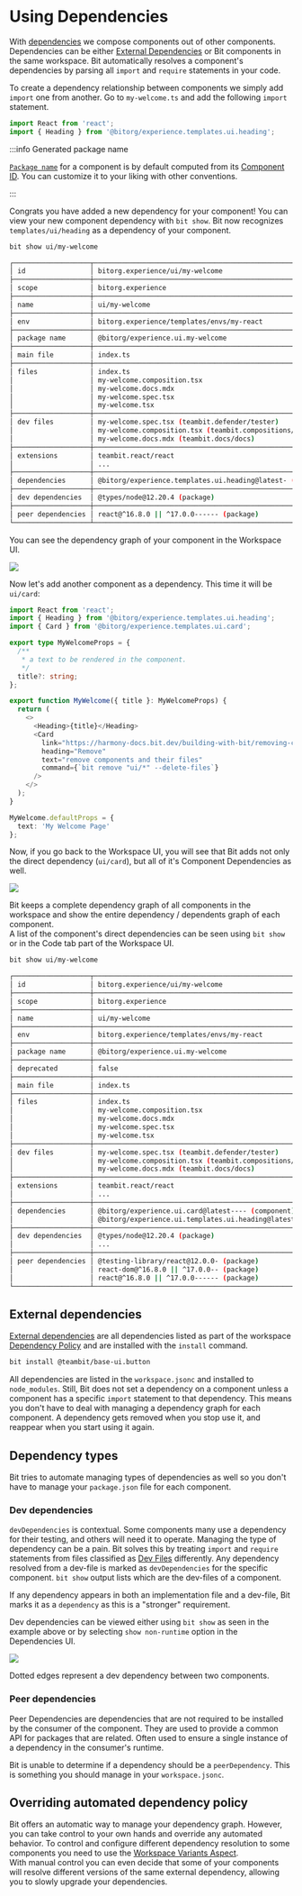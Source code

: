 
# Using Dependencies

With [dependencies](/docs/dependencies/dependencies-overview) we compose components out of other components. Dependencies can be either [External Dependencies](/docs/dependencies/external-dependencies) or Bit components in the same workspace. Bit automatically resolves a component's dependencies by parsing all `import` and `require` statements in your code.

To create a dependency relationship between components we simply add `import` one from another. Go to `my-welcome.ts` and add the following `import` statement.

```ts title="my-welcome.ts"
import React from 'react';
import { Heading } from '@bitorg/experience.templates.ui.heading';
```

:::info Generated package name

[`Package name`](/docs/packages/package-name) for a component is by default computed from its [Component ID](/components/component-id). You can customize it to your liking with other conventions.

:::

Congrats you have added a new dependency for your component! You can view your new component dependency with `bit show`. Bit now recognizes `templates/ui/heading` as a dependency of your component.

```bash
bit show ui/my-welcome
```

```bash {27}
┌───────────────────┬────────────────────────────────────────────────────────────────┐
│ id                │ bitorg.experience/ui/my-welcome                                │
├───────────────────┼────────────────────────────────────────────────────────────────┤
│ scope             │ bitorg.experience                                              │
├───────────────────┼────────────────────────────────────────────────────────────────┤
│ name              │ ui/my-welcome                                                  │
├───────────────────┼────────────────────────────────────────────────────────────────┤
│ env               │ bitorg.experience/templates/envs/my-react                      │
├───────────────────┼────────────────────────────────────────────────────────────────┤
│ package name      │ @bitorg/experience.ui.my-welcome                               │
├───────────────────┼────────────────────────────────────────────────────────────────┤
│ main file         │ index.ts                                                       │
├───────────────────┼────────────────────────────────────────────────────────────────┤
│ files             │ index.ts                                                       │
│                   │ my-welcome.composition.tsx                                     │
│                   │ my-welcome.docs.mdx                                            │
│                   │ my-welcome.spec.tsx                                            │
│                   │ my-welcome.tsx                                                 │
├───────────────────┼────────────────────────────────────────────────────────────────┤
│ dev files         │ my-welcome.spec.tsx (teambit.defender/tester)                  │
│                   │ my-welcome.composition.tsx (teambit.compositions/compositions) │
│                   │ my-welcome.docs.mdx (teambit.docs/docs)                        │
├───────────────────┼────────────────────────────────────────────────────────────────┤
│ extensions        │ teambit.react/react                                            │
│                   │ ...                                                            │
├───────────────────┼────────────────────────────────────────────────────────────────┤
│ dependencies      │ @bitorg/experience.templates.ui.heading@latest- (component)    │
├───────────────────┼────────────────────────────────────────────────────────────────┤
│ dev dependencies  │ @types/node@12.20.4 (package)                                  │
├───────────────────┼────────────────────────────────────────────────────────────────┤
│ peer dependencies │ react@^16.8.0 || ^17.0.0------ (package)                       │
└───────────────────┴────────────────────────────────────────────────────────────────┘
```

You can see the dependency graph of your component in the Workspace UI.

<Image src={depImg} />

Now let's add another component as a dependency. This time it will be `ui/card`:

```ts {3} title="my-welcome.ts"
import React from 'react';
import { Heading } from '@bitorg/experience.templates.ui.heading';
import { Card } from '@bitorg/experience.templates.ui.card';

export type MyWelcomeProps = {
  /**
   * a text to be rendered in the component.
   */
  title?: string;
};

export function MyWelcome({ title }: MyWelcomeProps) {
  return (
    <>
      <Heading>{title}</Heading>
      <Card
        link="https://harmony-docs.bit.dev/building-with-bit/removing-components"
        heading="Remove"
        text="remove components and their files"
        command={`bit remove "ui/*" --delete-files`}
      />
    </>
  );
}

MyWelcome.defaultProps = {
  text: 'My Welcome Page'
};
```

Now, if you go back to the Workspace UI, you will see that Bit adds not only the direct dependency (`ui/card`), but all of it's Component Dependencies as well.

<Image src={depGraphImg} />

Bit keeps a complete dependency graph of all components in the workspace and show the entire dependency / dependents graph of each component.  
A list of the component's direct dependencies can be seen using `bit show` or in the Code tab part of the Workspace UI.

```bash
bit show ui/my-welcome
```

```bash {29,30}
┌───────────────────┬────────────────────────────────────────────────────────────────┐
│ id                │ bitorg.experience/ui/my-welcome                                │
├───────────────────┼────────────────────────────────────────────────────────────────┤
│ scope             │ bitorg.experience                                              │
├───────────────────┼────────────────────────────────────────────────────────────────┤
│ name              │ ui/my-welcome                                                  │
├───────────────────┼────────────────────────────────────────────────────────────────┤
│ env               │ bitorg.experience/templates/envs/my-react                      │
├───────────────────┼────────────────────────────────────────────────────────────────┤
│ package name      │ @bitorg/experience.ui.my-welcome                               │
├───────────────────┼────────────────────────────────────────────────────────────────┤
│ deprecated        │ false                                                          │
├───────────────────┼────────────────────────────────────────────────────────────────┤
│ main file         │ index.ts                                                       │
├───────────────────┼────────────────────────────────────────────────────────────────┤
│ files             │ index.ts                                                       │
│                   │ my-welcome.composition.tsx                                     │
│                   │ my-welcome.docs.mdx                                            │
│                   │ my-welcome.spec.tsx                                            │
│                   │ my-welcome.tsx                                                 │
├───────────────────┼────────────────────────────────────────────────────────────────┤
│ dev files         │ my-welcome.spec.tsx (teambit.defender/tester)                  │
│                   │ my-welcome.composition.tsx (teambit.compositions/compositions) │
│                   │ my-welcome.docs.mdx (teambit.docs/docs)                        │
├───────────────────┼────────────────────────────────────────────────────────────────┤
│ extensions        │ teambit.react/react                                            │
│                   │ ...                                                            │
├───────────────────┼────────────────────────────────────────────────────────────────┤
│ dependencies      │ @bitorg/experience.ui.card@latest---- (component)              │
│                   │ @bitorg/experience.ui.templates.ui.heading@latest- (component) │
├───────────────────┼────────────────────────────────────────────────────────────────┤
│ dev dependencies  │ @types/node@12.20.4 (package)                                  │
│                   │ ...                                                            │
├───────────────────┼────────────────────────────────────────────────────────────────┤
│ peer dependencies │ @testing-library/react@12.0.0- (package)                       │
│                   │ react-dom@^16.8.0 || ^17.0.0-- (package)                       │
│                   │ react@^16.8.0 || ^17.0.0------ (package)                       │
└───────────────────┴────────────────────────────────────────────────────────────────┘
```

## External dependencies

[External dependencies](/docs/dependencies/external-dependencies) are all dependencies listed as part of the workspace [Dependency Policy](/docs/dependencies/dependency-policies) and are installed with the `install` command.

```bash
bit install @teambit/base-ui.button
```

All dependencies are listed in the `workspace.jsonc` and installed to `node_modules`. Still, Bit does not set a dependency on a component unless a component has a specific `import` statement to that dependency. This means you don't have to deal with managing a dependency graph for each component. A dependency gets removed when you stop use it, and reappear when you start using it again.

## Dependency types

Bit tries to automate managing types of dependencies as well so you don't have to manage your `package.json` file for each component.

### Dev dependencies

`devDependencies` is contextual. Some components many use a dependency for their testing, and others will need it to operate. Managing the type of dependency can be a pain. Bit solves this by treating `import` and `require` statements from files classified as [Dev Files](/docs/components/dev-files) differently. Any dependency resolved from a dev-file is marked as `devDependencies` for the specific component. `bit show` output lists which are the dev-files of a component.

If any dependency appears in both an implementation file and a dev-file, Bit marks it as a `dependency` as this is a "stronger" requirement.

Dev dependencies can be viewed either using `bit show` as seen in the example above or by selecting `show non-runtime` option in the Dependencies UI.

<Image src={devDepGraphImg} />

Dotted edges represent a dev dependency between two components.

### Peer dependencies

Peer Dependencies are dependencies that are not required to be installed by the consumer of the component. They are used to provide a common API for packages that are related. Often used to ensure a single instance of a dependency in the consumer's runtime.

Bit is unable to determine if a dependency should be a `peerDependency`. This is something you should manage in your `workspace.jsonc`.

## Overriding automated dependency policy

Bit offers an automatic way to manage your dependency graph. However, you can take control to your own hands and override any automated behavior. To control and configure different dependency resolution to some components you need to use the [Workspace Variants Aspect](/docs/workspace/variants).  
With manual control you can even decide that some of your components will resolve different versions of the same external dependency, allowing you to slowly upgrade your dependencies.

